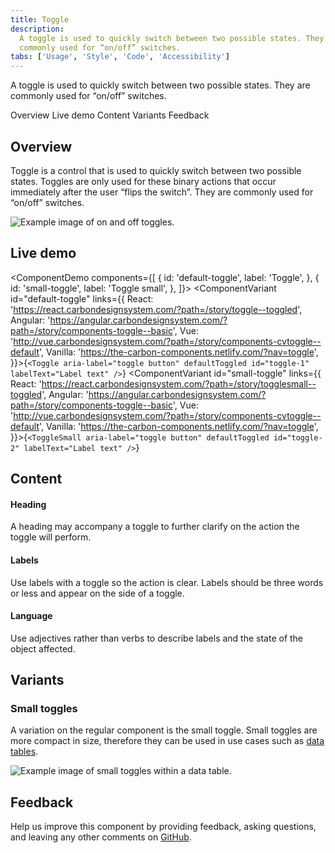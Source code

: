 ```yaml
---
title: Toggle
description:
  A toggle is used to quickly switch between two possible states. They are
  commonly used for “on/off” switches.
tabs: ['Usage', 'Style', 'Code', 'Accessibility']
---
```


<PageDescription>

A toggle is used to quickly switch between two possible states. They are
commonly used for “on/off” switches.

</PageDescription>

<AnchorLinks>

<AnchorLink>Overview</AnchorLink>
<AnchorLink>Live demo</AnchorLink>
<AnchorLink>Content</AnchorLink>
<AnchorLink>Variants</AnchorLink>
<AnchorLink>Feedback</AnchorLink>

</AnchorLinks>

## Overview

Toggle is a control that is used to quickly switch between two possible states.
Toggles are only used for these binary actions that occur immediately after the
user “flips the switch”. They are commonly used for “on/off” switches.

<Row>
<Column colLg={8}>

![Example image of on and off toggles.](images/toggle-usage-1.png)

</Column>
</Row>

## Live demo

<ComponentDemo
  components={[
    {
      id: 'default-toggle',
      label: 'Toggle',
    },
    {
      id: 'small-toggle',
      label: 'Toggle small',
    },
  ]}>
  <ComponentVariant
    id="default-toggle"
    links={{
      React:
        'https://react.carbondesignsystem.com/?path=/story/toggle--toggled',
      Angular:
        'https://angular.carbondesignsystem.com/?path=/story/components-toggle--basic',
      Vue:
        'http://vue.carbondesignsystem.com/?path=/story/components-cvtoggle--default',
      Vanilla: 'https://the-carbon-components.netlify.com/?nav=toggle',
    }}>{`
    <Toggle
      aria-label="toggle button"
      defaultToggled
      id="toggle-1"
      labelText="Label text"
    />
  `}</ComponentVariant>
  <ComponentVariant
    id="small-toggle"
    links={{
      React:
        'https://react.carbondesignsystem.com/?path=/story/togglesmall--toggled',
      Angular:
        'https://angular.carbondesignsystem.com/?path=/story/components-toggle--basic',
      Vue:
        'http://vue.carbondesignsystem.com/?path=/story/components-cvtoggle--default',
      Vanilla: 'https://the-carbon-components.netlify.com/?nav=toggle',
    }}>{`
    <ToggleSmall
      aria-label="toggle button"
      defaultToggled
      id="toggle-2"
      labelText="Label text"
    />
  `}</ComponentVariant>
</ComponentDemo>

## Content

#### Heading

A heading may accompany a toggle to further clarify on the action the toggle
will perform.

#### Labels

Use labels with a toggle so the action is clear. Labels should be three words or
less and appear on the side of a toggle.

#### Language

Use adjectives rather than verbs to describe labels and the state of the object
affected.

## Variants

### Small toggles

A variation on the regular component is the small toggle. Small toggles are more
compact in size, therefore they can be used in use cases such as
[data tables](/components/data-table/usage).

<Row>
<Column colLg={8}>

![Example image of small toggles within a data table.](images/toggle-usage-2.png)

</Column>
</Row>

## Feedback

Help us improve this component by providing feedback, asking questions, and
leaving any other comments on
[GitHub](https://github.com/carbon-design-system/carbon-website/issues/new?assignees=&labels=feedback&template=feedback.md).
